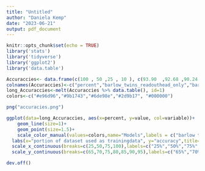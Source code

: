 ---
title: "Untitled"
author: "Daniela Kemp"
date: "2023-06-21"
output: pdf_document
---

```{r setup, include=FALSE}
knitr::opts_chunk$set(echo = TRUE)
library('stats')
library('tidyverse')
library('ggplot2')
library('data.table')
```

```{r cars}
Accuraccies<- data.frame(c(100 , 50 ,25 , 10 ), c(93.90  ,92.68 ,90.24 ,84.15) , c(95.73 ,93.29 ,93.9 ,85.98 ),c( 78.05 ,75.00 ,71.95 ,64.02 ),c( 92.68 ,95.12 ,89.02 ,80.49 ), c(90.85 ,89.02 ,86.59 ,73.78))
colnames(Accuraccies)<-c("percent","barlow_twins_readouthead_only","barlow_twins_whole_model","imagenet_readouthead_only","imagenet_whole_model", "no_pretraining_whole_model")
long_Accuraccies<-melt(Accuraccies %>% data.table(), id=1)
colors<-c("#e96d96","#9b1743","#6de98e","#2d9b17", "#000000")

png("accuracies.png")

ggplot(data=long_Accuraccies, aes(x=percent, y=value, col=variable))+
    geom_line(size=1)+
    geom_point(size=1.5)+
    scale_color_manual(values=colors,name="Models",labels = c("barlow twins, readout-head", "barlow twins, whole model", "imagenet, readout-head", "imagenet, whole model", "no pretraining, whole model"))+
  labs(x="portion of dataset used as trainingdata", y="accuracy",title="Accuracy for different models and different size of training data")+
  scale_x_continuous(breaks=c(25,50,75,100),labels=c("25%","50%","75%","100%"))+
  scale_y_continuous(breaks=c(65,70,75,80,85,90,95),labels=c("65%","70%","75%","80%","85%","90%","95%"))

dev.off()

```
